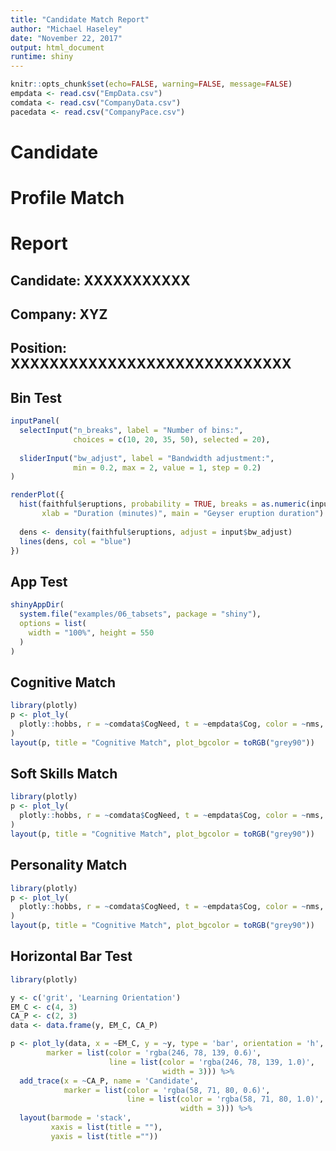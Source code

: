 ---
title: "Candidate Match Report"
author: "Michael Haseley"
date: "November 22, 2017"
output: html_document
runtime: shiny
---

```{r setup, include=FALSE}
knitr::opts_chunk$set(echo=FALSE, warning=FALSE, message=FALSE)
empdata <- read.csv("EmpData.csv")
comdata <- read.csv("CompanyData.csv")
pacedata <- read.csv("CompanyPace.csv")
```

# Candidate
# Profile Match
# Report

## Candidate: XXXXXXXXXXX
## Company: XYZ
## Position: XXXXXXXXXXXXXXXXXXXXXXXXXXXXX

## Bin Test


```{r eruptions, echo=FALSE}
inputPanel(
  selectInput("n_breaks", label = "Number of bins:",
              choices = c(10, 20, 35, 50), selected = 20),
  
  sliderInput("bw_adjust", label = "Bandwidth adjustment:",
              min = 0.2, max = 2, value = 1, step = 0.2)
)

renderPlot({
  hist(faithful$eruptions, probability = TRUE, breaks = as.numeric(input$n_breaks),
       xlab = "Duration (minutes)", main = "Geyser eruption duration")
  
  dens <- density(faithful$eruptions, adjust = input$bw_adjust)
  lines(dens, col = "blue")
})
```

## App Test


```{r tabsets, echo=FALSE}
shinyAppDir(
  system.file("examples/06_tabsets", package = "shiny"),
  options = list(
    width = "100%", height = 550
  )
)
```

## Cognitive Match

```{r cognitive, echo=FALSE}
library(plotly)
p <- plot_ly(
  plotly::hobbs, r = ~comdata$CogNeed, t = ~empdata$Cog, color = ~nms, alpha = 0.5, type = "scatter"
)
layout(p, title = "Cognitive Match", plot_bgcolor = toRGB("grey90"))
```


## Soft Skills Match

```{r soft, echo=FALSE}
library(plotly)
p <- plot_ly(
  plotly::hobbs, r = ~comdata$CogNeed, t = ~empdata$Cog, color = ~nms, alpha = 0.5, type = "scatter"
)
layout(p, title = "Cognitive Match", plot_bgcolor = toRGB("grey90"))
```


## Personality Match

```{r person, echo=FALSE}
library(plotly)
p <- plot_ly(
  plotly::hobbs, r = ~comdata$CogNeed, t = ~empdata$Cog, color = ~nms, alpha = 0.5, type = "scatter"
)
layout(p, title = "Cognitive Match", plot_bgcolor = toRGB("grey90"))
```

## Horizontal Bar Test

```{r Hbar, echo=FALSE}
library(plotly)

y <- c('grit', 'Learning Orientation')
EM_C <- c(4, 3)
CA_P <- c(2, 3)
data <- data.frame(y, EM_C, CA_P)

p <- plot_ly(data, x = ~EM_C, y = ~y, type = 'bar', orientation = 'h', name = 'Employer',
        marker = list(color = 'rgba(246, 78, 139, 0.6)',
                      line = list(color = 'rgba(246, 78, 139, 1.0)',
                                  width = 3))) %>%
  add_trace(x = ~CA_P, name = 'Candidate',
            marker = list(color = 'rgba(58, 71, 80, 0.6)',
                          line = list(color = 'rgba(58, 71, 80, 1.0)',
                                      width = 3))) %>%
  layout(barmode = 'stack',
         xaxis = list(title = ""),
         yaxis = list(title =""))
```
